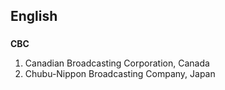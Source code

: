 ==English==

==={{Acronym}}===
'''CBC'''
# Canadian Broadcasting Corporation, Canada
# Chubu-Nippon Broadcasting Company, Japan